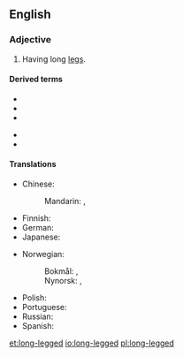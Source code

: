 {{also|longlegged}}
==English==

===Adjective===
{{en-adj|head=[[long]]-[[legged]]}}

# Having long [[leg]]s.

====Derived terms====
{{der-top}}
* {{l|en|long-legged bat}}
* {{l|en|long-legged buzzard}}
* {{l|en|long-leggedness}}
{{der-mid}}
* {{l|en|long-legged sac spider}}
* {{l|en|long-legged warbler}}
{{der-bottom}}

====Translations====
{{trans-top|having long legs}}
* Chinese:
*: Mandarin: {{t|cmn|長腿|alt=長腿的|sc=Hani}}, {{t|cmn|长腿|tr=cháng tuǐ de|alt=长腿的|sc=Hani}}
* Finnish: {{t|fi|pitkäjalkainen}}
* German: {{t|de|langbeinig}}
* Japanese: {{t|ja|足の長い|tr=あしのながい, ashi no nagai|sc=Jpan}}
{{trans-mid}}
* Norwegian:
*: Bokmål: {{t|nb|langbeint}}, {{t|nb|langbent}}
*: Nynorsk: {{t|nn|langbeina}}, {{t|nn|langbeint}}
* Polish: {{t+|pl|długonogi}}
* Portuguese: {{t+|pt|pernilongo|m}}
* Russian: {{t+|ru|длинноно́гий}}
* Spanish: {{t+|es|zancudo}}
{{trans-bottom}}

[[et:long-legged]]
[[io:long-legged]]
[[pl:long-legged]]
